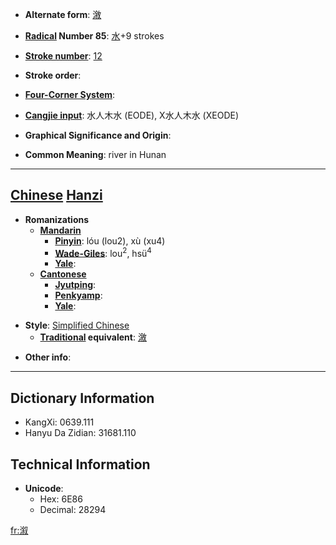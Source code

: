 * '''Alternate form''': [[漵]]

* '''[[Wiktionary:Chinese radical index| Radical]] Number 85''': [[Wiktionary:Chinese radical index 水|水]]+9 strokes

* '''[[Wiktionary:Chinese total strokes index|Stroke number]]''': [[Wiktionary:Chinese total strokes index 12|12]]

* '''Stroke order''': 

* '''[[Wiktionary:Chinese four corner index|Four-Corner System]]''': 

* '''[[Wiktionary:Chinese Cangjie index|Cangjie input]]''': 水人木水 (EODE), X水人木水 (XEODE)

* '''Graphical Significance and Origin''': 

* '''Common Meaning''': river in Hunan

----

== [[Chinese]] [[Hanzi]] ==

* '''Romanizations'''
** '''[[Mandarin]]'''
*** '''[[Pinyin]]''': lóu (lou2), xù (xu4)
*** '''[[Wade-Giles]]''': lou<sup>2</sup>, hsü<sup>4</sup>
*** '''[[Yale]]''': 
** '''[[Cantonese]]'''
*** '''[[Jyutping]]''':
*** '''[[Penkyamp]]''': 
*** '''[[Yale]]''': 

* '''Style''': [[Simplified Chinese]] 
** '''[[Traditional Chinese|Traditional]] equivalent''': [[漵]]

* '''Other info''': 

----

== Dictionary Information ==

* KangXi: 0639.111
* Hanyu Da Zidian: 31681.110

== Technical Information ==

* '''Unicode''':
** Hex: 6E86
** Decimal: 28294

[[fr:溆]]